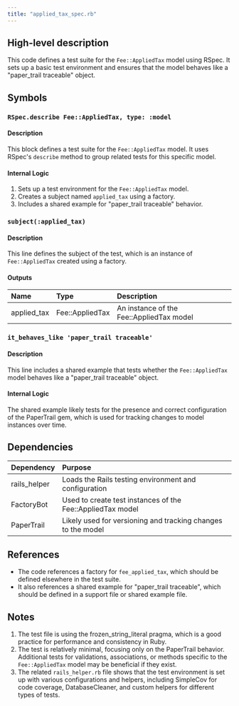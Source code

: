 ```yaml
---
title: "applied_tax_spec.rb"
---
```


## High-level description
This code defines a test suite for the `Fee::AppliedTax` model using RSpec. It sets up a basic test environment and ensures that the model behaves like a "paper_trail traceable" object.

## Symbols

### `RSpec.describe Fee::AppliedTax, type: :model`
#### Description
This block defines a test suite for the `Fee::AppliedTax` model. It uses RSpec's `describe` method to group related tests for this specific model.

#### Internal Logic
1. Sets up a test environment for the `Fee::AppliedTax` model.
2. Creates a subject named `applied_tax` using a factory.
3. Includes a shared example for "paper_trail traceable" behavior.

### `subject(:applied_tax)`
#### Description
This line defines the subject of the test, which is an instance of `Fee::AppliedTax` created using a factory.

#### Outputs
| Name | Type | Description |
|:-----|:-----|:------------|
| applied_tax | Fee::AppliedTax | An instance of the Fee::AppliedTax model |

### `it_behaves_like 'paper_trail traceable'`
#### Description
This line includes a shared example that tests whether the `Fee::AppliedTax` model behaves like a "paper_trail traceable" object.

#### Internal Logic
The shared example likely tests for the presence and correct configuration of the PaperTrail gem, which is used for tracking changes to model instances over time.

## Dependencies
| Dependency | Purpose |
|:-----------|:--------|
| rails_helper | Loads the Rails testing environment and configuration |
| FactoryBot | Used to create test instances of the Fee::AppliedTax model |
| PaperTrail | Likely used for versioning and tracking changes to the model |

## References
- The code references a factory for `fee_applied_tax`, which should be defined elsewhere in the test suite.
- It also references a shared example for "paper_trail traceable", which should be defined in a support file or shared example file.

## Notes
1. The test file is using the frozen_string_literal pragma, which is a good practice for performance and consistency in Ruby.
2. The test is relatively minimal, focusing only on the PaperTrail behavior. Additional tests for validations, associations, or methods specific to the `Fee::AppliedTax` model may be beneficial if they exist.
3. The related `rails_helper.rb` file shows that the test environment is set up with various configurations and helpers, including SimpleCov for code coverage, DatabaseCleaner, and custom helpers for different types of tests.